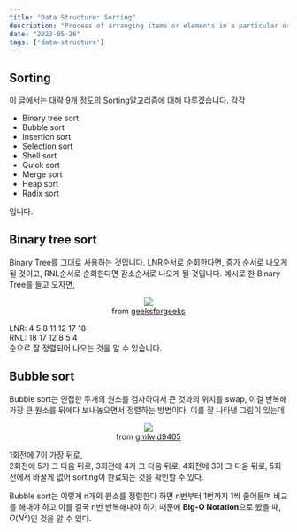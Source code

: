 ```yaml
---
title: "Data Structure: Sorting"
description: "Process of arranging items or elements in a particular order or sequence."
date: "2023-05-26"
tags: ['data-structure']
---
```

## Sorting
이 글에서는 대략 9개 정도의 Sorting알고리즘에 대해 다루겠습니다. 각각 
- Binary tree sort
- Bubble sort
- Insertion sort
- Selection sort
- Shell sort
- Quick sort
- Merge sort
- Heap sort
- Radix sort  

입니다.

## Binary tree sort
Binary Tree를 그대로 사용하는 것입니다. LNR순서로 순회한다면, 증가 순서로 나오게 될 것이고, RNL순서로 순회한다면 감소순서로 나오게 될 것입니다. 예시로 한 Binary Tree를 들고 오자면, 

<p align="center">
<img src="https://github.com/shiueo/shiueo/blob/main/web/public/Binary_tree_v2.jpg?raw=true"/><br/>
from <a href="https://www.geeksforgeeks.org">geeksforgeeks</a>
</p>

LNR: 4 5 8 11 12 17 18  
RNL: 18 17 12 8 5 4  
순으로 잘 정렬되어 나오는 것을 알 수 있습니다.

## Bubble sort
Bubble sort는 인접한 두개의 원소를 검사하여서 큰 것과의 위치를 swap, 이걸 반복해 가장 큰 원소를 뒤에다 보내놓으면서 정렬하는 방법이다. 
이를 잘 나타낸 그림이 있는데
<p align="center">
<img src="https://github.com/shiueo/shiueo/blob/main/web/public/bubble-sort.png?raw=true"/><br/>
from <a href="https://gmlwjd9405.github.io">gmlwjd9405</a>
</p>

1회전에 7이 가장 뒤로,  
2회전에 5가 그 다음 뒤로, 
3회전에 4가 그 다음 뒤로,
4회전에 3이 그 다음 뒤로,
5회전에서 바꿀게 없어 sorting이 완료되는 것을 확인할 수 있다. 

Bubble sort는 이렇게 n개의 원소를 정렬한다 하면 n번부터 1번까지 1씩 줄어들며 비교를 해내야 하고 이를 결국 n번 반복해내야 하기 때문에 **Big-O Notation**으로 봤을 때, $O(N^2)$인 것을 알 수 있다.